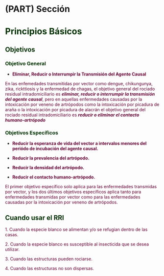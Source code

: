 # (PART) Sección {-}

# **<span style="color:#003300;">Principios Básicos</span>** {#principios_irs}

## **<span style="color:#003300;">Objetivos </span>**

### **<span style="color:#003300;">Objetivo General </span>** 


- **<span style="color:#660033; background=#ff0000">Eliminar, Reducir o Interrumpir la Transmisión del Agente Causal</span>**

<span style="color:#660033;">En las enfemedades transmitidas por vector como dengue, chikungunya, zika, rickttiosis y la enfermedad de chagas, el objetivo general del rociado residual intradomiciliario es ***eliminar, reducir o interrumpir la transmisión del agente causal***, pero en aquellas enfermedades causadas por la intoxicación por veneno de artrópodos como la intoxicación por picadura de araña o la intoxicación por picadura de alacrán el objetivo general del rociado residual intradomiciliario es ***reducir o eliminar el contacto humano-artrópodo***</span>


### **<span style="color:#003300;">Objetivos Específicos </span>** 


 - **<span style="color:#660033;">Reducir la esperanza de vida del vector a intervalos menores del periódo de incubación del agente causal.</span>**
 
 - **<span style="color:#660033;">Reducir la prevalencia del artrópodo.</span>**
 
  - **<span style="color:#660033;">Reducir la densidad del artrópodo.</span>**
 
 - **<span style="color:#660033;">Reducir el contacto humano-artrópodo.</span>**


<span style="color:#660033;">El primer objetivo específico solo aplica para las enfermedades transmidas por vector, y los dos últimos objetivos específicos aplica tanto para enfermedades transmidas por vector como para las enfermedades causadas por la intoxicación por veneno de artrópodos.</span>


## **<span style="color:#003300;">Cuando usar el RRI </span>** 


<span style="color:#660033;">1. Cuando la especie blanco se alimentan y/o se refugian dentro de las casas.</span>

<span style="color:#660033;">2. Cuando la especie blanco es susceptible al insecticida que se desea utilizar.</span>

<span style="color:#660033;">3. Cuando las estructuras pueden rociarse.</span>

<span style="color:#660033;">4. Cuando las estructuras no son dispersas.</span>

